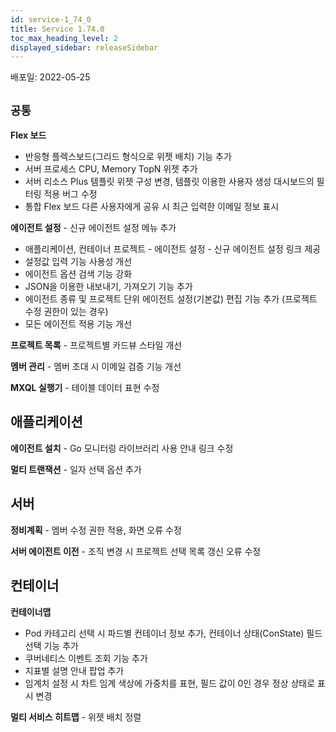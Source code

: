 ```yaml
---
id: service-1_74_0
title: Service 1.74.0
toc_max_heading_level: 2
displayed_sidebar: releaseSidebar
---
```



배포일: 2022-05-25

## `공통`

**Flex 보드**

- 반응형 플렉스보드(그리드 형식으로 위젯 배치) 기능 추가
- 서버 프로세스 CPU, Memory TopN 위젯 추가
- 서버 리소스 Plus 템플릿 위젯 구성 변경, 템플릿 이용한 사용자 생성 대시보드의 필터링 적용 버그 수정
- 통합 Flex 보드 다른 사용자에게 공유 시 최근 입력한 이메일 정보 표시 

**에이전트 설정** - 신규 에이전트 설정 메뉴 추가

- 애플리케이션, 컨테이너 프로젝트 - 에이전트 설정 - 신규 에이전트 설정 링크 제공
- 설정값 입력 기능 사용성 개선
- 에이전트 옵션 검색 기능 강화
- JSON을 이용한 내보내기, 가져오기 기능 추가
- 에이전트 종류 및 프로젝트 단위 에이전트 설정(기본값) 편집 기능 추가 (프로젝트 수정 권한이 있는 경우)
- 모든 에이전트 적용 기능 개선

**프로젝트 목록** - 프로젝트별 카드뷰 스타일 개선 

**멤버 관리** - 멤버 초대 시 이메일 검증 기능 개선

**MXQL 실행기** - 테이블 데이터 표현 수정

## 애플리케이션

**에이전트 설치** - Go 모니터링 라이브러리 사용 안내 링크 수정

**멀티 트랜잭션** - 일자 선택 옵션 추가

## 서버

**정비계획** - 멤버 수정 권한 적용, 화면 오류 수정

**서버 에이전트 이전** - 조직 변경 시 프로젝트 선택 목록 갱신 오류 수정

## 컨테이너

**컨테이너맵**

- Pod 카테고리 선택 시 파드별 컨테이너 정보 추가, 컨테이너 상태(ConState) 필드 선택 기능 추가
- 쿠버네티스 이벤트 조회 기능 추가
- 지표별 설명 안내 팝업 추가
- 임계치 설정 시 차트 임계 색상에 가중치를 표현, 필드 값이 0인 경우 정상 상태로 표시 변경

**멀티 서비스 히트맵** - 위젯 배치 정렬